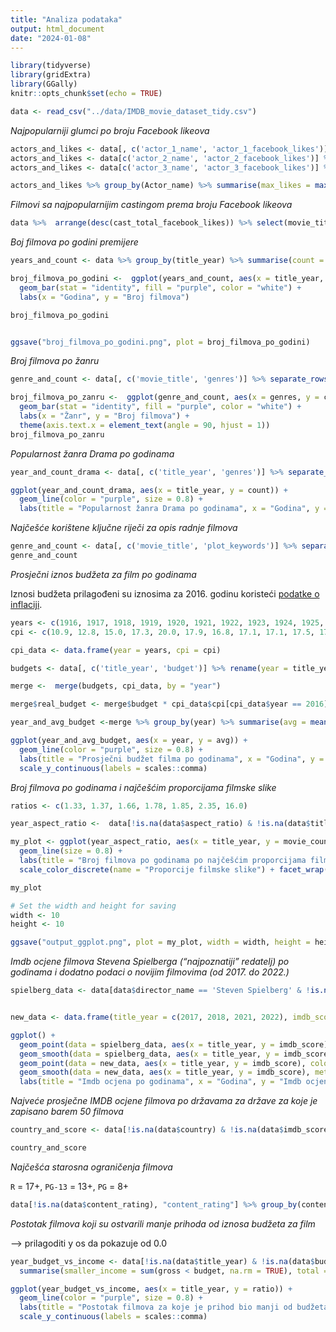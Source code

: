 ```yaml
---
title: "Analiza podataka"
output: html_document
date: "2024-01-08"
---
```


```r
library(tidyverse)
library(gridExtra)
library(GGally)
knitr::opts_chunk$set(echo = TRUE)
```

```r
data <- read_csv("../data/IMDB_movie_dataset_tidy.csv")
```

*Najpopularniji glumci po broju Facebook likeova*

```r
actors_and_likes <- data[, c('actor_1_name', 'actor_1_facebook_likes')]
actors_and_likes <- data[c('actor_2_name', 'actor_2_facebook_likes')] %>% rename(actor_1_name = actor_2_name) %>% rename(actor_1_facebook_likes = actor_2_facebook_likes) %>% rbind(actors_and_likes)
actors_and_likes <- data[c('actor_3_name', 'actor_3_facebook_likes')] %>% rename(actor_1_name = actor_3_name) %>% rename(actor_1_facebook_likes = actor_3_facebook_likes) %>% rbind(actors_and_likes) %>% rename(Actor_name = actor_1_name) %>% rename(likes = actor_1_facebook_likes) 

actors_and_likes %>% group_by(Actor_name) %>% summarise(max_likes = max(likes)) %>% arrange(desc(max_likes)) %>% head(5)

```

*Filmovi sa najpopularnijim castingom prema broju Facebook likeova*

```r
data %>%  arrange(desc(cast_total_facebook_likes)) %>% select(movie_title, title_year, imdb_score, cast_total_facebook_likes) %>% head(5)
```

*Boj filmova po godini premijere*

```r
years_and_count <- data %>% group_by(title_year) %>% summarise(count = n())

broj_filmova_po_godini <-  ggplot(years_and_count, aes(x = title_year, y = count)) +
  geom_bar(stat = "identity", fill = "purple", color = "white") +
  labs(x = "Godina", y = "Broj filmova")

broj_filmova_po_godini


ggsave("broj_filmova_po_godini.png", plot = broj_filmova_po_godini)


```

*Broj filmova po žanru*

```r
genre_and_count <- data[, c('movie_title', 'genres')] %>% separate_rows(genres, sep = "\\|") %>% group_by(genres) %>% summarise(count = n())

broj_filmova_po_zanru <-  ggplot(genre_and_count, aes(x = genres, y = count)) +
  geom_bar(stat = "identity", fill = "purple", color = "white") +
  labs(x = "Žanr", y = "Broj filmova") +
  theme(axis.text.x = element_text(angle = 90, hjust = 1))
broj_filmova_po_zanru
```


*Popularnost žanra Drama po godinama*

```r
year_and_count_drama <- data[, c('title_year', 'genres')] %>% separate_rows(genres, sep = "\\|") %>% filter(genres == 'Drama') %>% group_by(title_year) %>% summarise(count = n())

ggplot(year_and_count_drama, aes(x = title_year, y = count)) +
  geom_line(color = "purple", size = 0.8) +
  labs(title = "Popularnost žanra Drama po godinama", x = "Godina", y = "Broj filmova")
```

*Najčešće korištene ključne riječi za opis radnje filmova*

```r
genre_and_count <- data[, c('movie_title', 'plot_keywords')] %>% separate_rows(plot_keywords, sep = "\\|") %>% group_by(plot_keywords) %>% rename(keyword = plot_keywords) %>% summarise(count = n()) %>% arrange(desc(count)) %>% filter(!is.na(keyword)) %>% slice_head(n = 20)
genre_and_count
```

*Prosječni iznos budžeta za film po godinama*

Iznosi budžeta prilagođeni su iznosima za 2016. godinu koristeći [podatke o inflaciji](https://www.minneapolisfed.org/about-us/monetary-policy/inflation-calculator/consumer-price-index-1913-).

```r
years <- c(1916, 1917, 1918, 1919, 1920, 1921, 1922, 1923, 1924, 1925, 1926, 1927, 1928, 1929, 1930, 1931, 1932, 1933, 1934, 1935, 1936, 1937, 1938, 1939, 1940, 1941, 1942, 1943, 1944, 1945, 1946, 1947, 1948, 1949, 1950, 1951, 1952, 1953, 1954, 1955, 1956, 1957, 1958, 1959, 1960, 1961, 1962, 1963, 1964, 1965, 1966, 1967, 1968, 1969, 1970, 1971, 1972, 1973, 1974, 1975, 1976, 1977, 1978, 1979, 1980, 1981, 1982, 1983, 1984, 1985, 1986, 1987, 1988, 1989, 1990, 1991, 1992, 1993, 1994, 1995, 1996, 1997, 1998, 1999, 2000, 2001, 2002, 2003, 2004, 2005, 2006, 2007, 2008, 2009, 2010, 2011, 2012, 2013, 2014, 2015, 2016)
cpi <- c(10.9, 12.8, 15.0, 17.3, 20.0, 17.9, 16.8, 17.1, 17.1, 17.5, 17.7, 17.4, 17.2, 17.2, 16.7, 15.2, 13.6, 12.9, 13.4, 13.7, 13.9, 14.4, 14.1, 13.9, 14.0, 14.7, 16.3, 17.3, 17.6, 18.0, 19.5, 22.3, 24.0, 23.8, 24.1, 26.0, 26.6, 26.8, 26.9, 26.8, 27.2, 28.1, 28.9, 29.2, 29.6, 29.9, 30.3, 30.6, 31.0, 31.5, 32.5, 33.4, 34.8, 36.7, 38.8, 40.5, 41.8, 44.4, 49.3, 53.8, 56.9, 60.6, 65.2, 72.6, 82.4, 90.9, 96.5, 99.6, 103.9, 107.6, 109.6, 113.6, 118.3, 124.0, 130.7, 136.2, 140.3, 144.5, 148.2, 152.4, 156.9, 160.5, 163.0, 166.6, 172.2, 177.1, 179.9, 184.0, 188.9, 195.3, 201.6, 207.3, 215.3, 214.5, 218.1, 224.9, 229.6, 233.0, 236.7, 237.0, 240.0)

cpi_data <- data.frame(year = years, cpi = cpi)

budgets <- data[, c('title_year', 'budget')] %>% rename(year = title_year) %>% filter(!is.na(budget))

merge <-  merge(budgets, cpi_data, by = "year")

merge$real_budget <- merge$budget * cpi_data$cpi[cpi_data$year == 2016] / merge$cpi

year_and_avg_budget <-merge %>% group_by(year) %>% summarise(avg = mean(real_budget))

ggplot(year_and_avg_budget, aes(x = year, y = avg)) +
  geom_line(color = "purple", size = 0.8) +
  labs(title = "Prosječni budžet filma po godinama", x = "Godina", y = "Prosječni budžet") +
  scale_y_continuous(labels = scales::comma)

```

*Broj filmova po godinama i najčešćim proporcijama filmske slike*

```r

ratios <- c(1.33, 1.37, 1.66, 1.78, 1.85, 2.35, 16.0)

year_aspect_ratio <-  data[!is.na(data$aspect_ratio) & !is.na(data$title_year), c('movie_title', 'title_year', 'aspect_ratio')] %>% filter(aspect_ratio %in% ratios) %>% group_by(aspect_ratio, title_year) %>% summarise(movie_count = n())

my_plot <- ggplot(year_aspect_ratio, aes(x = title_year, y = movie_count, color = as.factor(aspect_ratio))) +
  geom_line(size = 0.8) +
  labs(title = "Broj filmova po godinama po najčešćim proporcijama filmske slike", x = 'Godina', y = "Broj filmova") +
  scale_color_discrete(name = "Proporcije filmske slike") + facet_wrap(~aspect_ratio, scales = "free_y", ncol = 2)

my_plot

# Set the width and height for saving
width <- 10
height <- 10

ggsave("output_ggplot.png", plot = my_plot, width = width, height = height)
```


*Imdb ocjene filmova Stevena Spielberga ("najpoznatiji" redatelj) po godinama i dodatno podaci o novijim filmovima (od 2017. do 2022.)*

```r
spielberg_data <- data[data$director_name == 'Steven Spielberg' & !is.na(data$director_name), c('imdb_score', 'title_year')] 


new_data <- data.frame(title_year = c(2017, 2018, 2021, 2022), imdb_score = c(7.2, 7.4, 7.1, 7.5))

ggplot() +
  geom_point(data = spielberg_data, aes(x = title_year, y = imdb_score), color = 'purple') +
  geom_smooth(data = spielberg_data, aes(x = title_year, y = imdb_score), method = 'loess', linetype = 2, color = "purple", se = FALSE, size = 0.8) +
  geom_point(data = new_data, aes(x = title_year, y = imdb_score), color = 'pink') +
  geom_smooth(data = new_data, aes(x = title_year, y = imdb_score), method = 'lm', linetype = 2, color = "pink", se = FALSE, size = 0.8) +
  labs(title = "Imdb ocjena po godinama", x = "Godina", y = "Imdb ocjena")
```


*Najveće prosječne IMDB ocjene filmova po državama za države za koje je zapisano barem 50 filmova*

```r
country_and_score <- data[!is.na(data$country) & !is.na(data$imdb_score), c('country', 'imdb_score')] %>% group_by(country) %>% summarise(avg_score = mean(imdb_score), count = n()) %>% filter(count > 50) %>% arrange(desc(avg_score)) 

country_and_score
```

*Najčešća starosna ograničenja filmova*

`R` =  17+, `PG-13` = 13+, `PG` = 8+

```r
data[!is.na(data$content_rating), "content_rating"] %>% group_by(content_rating) %>% summarise(count = n()) %>% arrange(desc(count)) %>% slice_head(n = 3)
```


*Postotak filmova koji su ostvarili manje prihoda od iznosa budžeta za film*

--> prilagoditi y os da pokazuje od 0.0

```r
year_budget_vs_income <- data[!is.na(data$title_year) & !is.na(data$budget) & !is.na(data$gross), c("title_year", "budget", "gross")] %>% group_by(title_year) %>%
  summarise(smaller_income = sum(gross < budget, na.rm = TRUE), total = n()) %>% filter(total > 50) %>% mutate(ratio = smaller_income/total)

ggplot(year_budget_vs_income, aes(x = title_year, y = ratio)) +
  geom_line(color = "purple", size = 0.8) +
  labs(title = "Postotak filmova za koje je prihod bio manji od budžeta", x = "Godina", y = "Udio filmova") +
  scale_y_continuous(labels = scales::comma)

```


